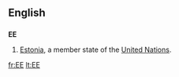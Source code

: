 {{also|ee|-ee|.ee|её}}
==English==

==={{abbreviation}}===
'''EE'''

# [[Estonia]], a member state of the [[United Nations]].

[[fr:EE]]
[[lt:EE]]
